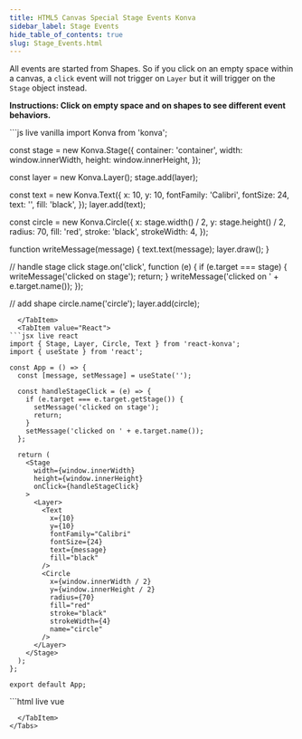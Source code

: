 ```yaml
---
title: HTML5 Canvas Special Stage Events Konva
sidebar_label: Stage Events
hide_table_of_contents: true
slug: Stage_Events.html
---
```


All events are started from Shapes. So if you click on an empty space within a canvas, a `click` event will not trigger on `Layer` but it will trigger on the `Stage` object instead.

**Instructions: Click on empty space and on shapes to see different event behaviors.**


<Tabs>
  <TabItem value="Vanilla" default>
```js live vanilla
import Konva from 'konva';

const stage = new Konva.Stage({
  container: 'container',
  width: window.innerWidth,
  height: window.innerHeight,
});

const layer = new Konva.Layer();
stage.add(layer);

const text = new Konva.Text({
  x: 10,
  y: 10,
  fontFamily: 'Calibri',
  fontSize: 24,
  text: '',
  fill: 'black',
});
layer.add(text);

const circle = new Konva.Circle({
  x: stage.width() / 2,
  y: stage.height() / 2,
  radius: 70,
  fill: 'red',
  stroke: 'black',
  strokeWidth: 4,
});

function writeMessage(message) {
  text.text(message);
  layer.draw();
}

// handle stage click
stage.on('click', function (e) {
  if (e.target === stage) {
    writeMessage('clicked on stage');
    return;
  }
  writeMessage('clicked on ' + e.target.name());
});

// add shape
circle.name('circle');
layer.add(circle);
```
  </TabItem>
  <TabItem value="React">
```jsx live react
import { Stage, Layer, Circle, Text } from 'react-konva';
import { useState } from 'react';

const App = () => {
  const [message, setMessage] = useState('');

  const handleStageClick = (e) => {
    if (e.target === e.target.getStage()) {
      setMessage('clicked on stage');
      return;
    }
    setMessage('clicked on ' + e.target.name());
  };

  return (
    <Stage
      width={window.innerWidth}
      height={window.innerHeight}
      onClick={handleStageClick}
    >
      <Layer>
        <Text
          x={10}
          y={10}
          fontFamily="Calibri"
          fontSize={24}
          text={message}
          fill="black"
        />
        <Circle
          x={window.innerWidth / 2}
          y={window.innerHeight / 2}
          radius={70}
          fill="red"
          stroke="black"
          strokeWidth={4}
          name="circle"
        />
      </Layer>
    </Stage>
  );
};

export default App;
```
  </TabItem>
  <TabItem value="Vue">
```html live vue
<template>
  <v-stage :config="stageSize" @click="handleStageClick">
    <v-layer>
      <v-text :config="textConfig" />
      <v-circle :config="circleConfig" />
    </v-layer>
  </v-stage>
</template>

<script setup>
import { ref, computed } from 'vue';

const message = ref('');

const stageSize = {
  width: window.innerWidth,
  height: window.innerHeight
};

const textConfig = computed(() => ({
  x: 10,
  y: 10,
  fontFamily: 'Calibri',
  fontSize: 24,
  text: message.value,
  fill: 'black'
}));

const circleConfig = {
  x: window.innerWidth / 2,
  y: window.innerHeight / 2,
  radius: 70,
  fill: 'red',
  stroke: 'black',
  strokeWidth: 4,
  name: 'circle'
};

const handleStageClick = (e) => {
  if (e.target === e.target.getStage()) {
    message.value = 'clicked on stage';
    return;
  }
  message.value = 'clicked on ' + e.target.name();
};
</script>
```
  </TabItem>
</Tabs> 